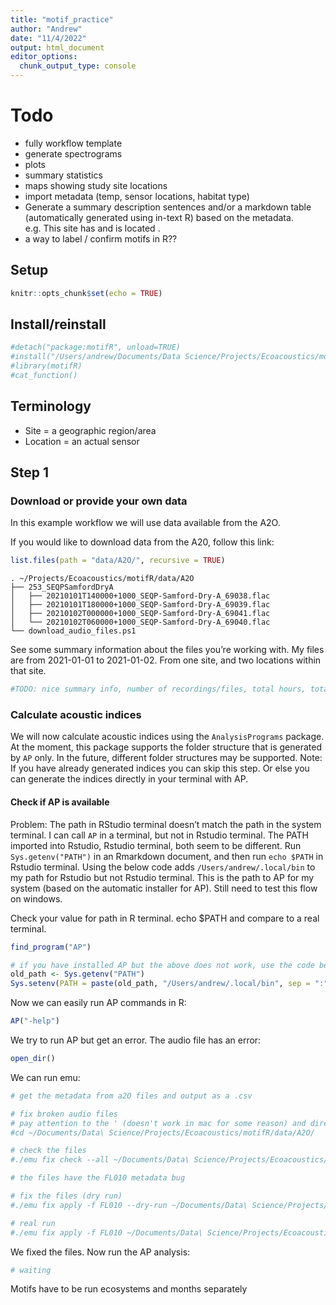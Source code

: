 ```yaml
---
title: "motif_practice"
author: "Andrew"
date: "11/4/2022"
output: html_document
editor_options: 
  chunk_output_type: console
---
```

# Todo
- fully workflow template
- generate spectrograms
- plots
- summary statistics
- maps showing study site locations 
- import metadata (temp, sensor locations, habitat type)
- Generate a summary description sentences and/or a markdown table (automatically generated using in-text R) based on the metadata. e.g. This site has <properties> and is located <sitelocation>. 
- a way to label / confirm motifs in R??

## Setup
```r
knitr::opts_chunk$set(echo = TRUE)
```

## Install/reinstall
```r
#detach("package:motifR", unload=TRUE)
#install("/Users/andrew/Documents/Data Science/Projects/Ecoacoustics/motifR")
#library(motifR)
#cat_function()
```

## Terminology

- Site = a geographic region/area
- Location = an actual sensor

## Step 1

### Download or provide your own data

In this example workflow we will use data available from the A2O.

If you would like to download data from the A20, follow this link: 

```r
list.files(path = "data/A2O/", recursive = TRUE)
```

```
. ~/Projects/Ecoacoustics/motifR/data/A2O
├── 253_SEQPSamfordDryA
│   ├── 20210101T140000+1000_SEQP-Samford-Dry-A_69038.flac
│   ├── 20210101T180000+1000_SEQP-Samford-Dry-A_69039.flac
│   ├── 20210102T000000+1000_SEQP-Samford-Dry-A_69041.flac
│   └── 20210102T060000+1000_SEQP-Samford-Dry-A_69040.flac
└── download_audio_files.ps1
```

See some summary information about the files you're working with. My files are from 2021-01-01 to 2021-01-02. From one site, and two locations within that site.  
```r
#TODO: nice summary info, number of recordings/files, total hours, total sites etc
```

### Calculate acoustic indices

We will now calculate acoustic indices using the `AnalysisPrograms` package. At the moment, this package supports the folder structure that is generated by `AP` only. In the future, different folder structures may be supported. Note: If you have already generated indices you can skip this step. Or else you can generate the indices directly in your terminal with AP. 

#### Check if AP is available

Problem: The path in RStudio terminal doesn't match the path in the system terminal. I can call `AP` in a terminal, but not in Rstudio terminal. The PATH imported into Rstudio, Rstudio terminal, both seem to be different. Run `Sys.getenv("PATH")` in an Rmarkdown document, and then run `echo $PATH` in Rstudio terminal. Using the below code adds `/Users/andrew/.local/bin` to my path for Rstudio but not Rstudio terminal. This is the path to AP for my system (based on the automatic installer for AP). Still need to test this flow on windows.  

Check your value for path in R terminal. echo $PATH and compare to a real terminal. 

```r
find_program("AP")

# if you have installed AP but the above does not work, use the code below:
old_path <- Sys.getenv("PATH")
Sys.setenv(PATH = paste(old_path, "/Users/andrew/.local/bin", sep = ":"))
```

Now we can easily run AP commands in R: 
```r
AP("-help")
```

We try to run AP but get an error. The audio file has an error:
```r
open_dir()

```

We can run emu:
```r
# get the metadata from a2O files and output as a .csv

# fix broken audio files
# pay attention to the ' (doesn't work in mac for some reason) and directory structure. use backslashes to escape a space. use cd to check if your path is correct. 
#cd ~/Documents/Data\ Science/Projects/Ecoacoustics/motifR/data/A2O/

# check the files
#./emu fix check --all ~/Documents/Data\ Science/Projects/Ecoacoustics/motifR/data/A2O/**/*.flac

# the files have the FL010 metadata bug

# fix the files (dry run)
#./emu fix apply -f FL010 --dry-run ~/Documents/Data\ Science/Projects/Ecoacoustics/motifR/data/A2O/**/*.flac

# real run
#./emu fix apply -f FL010 ~/Documents/Data\ Science/Projects/Ecoacoustics/motifR/data/A2O/**/*.flac
```

We fixed the files. Now run the AP analysis:
```r
# waiting

```

Motifs have to be run ecosystems and months separately 




